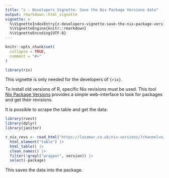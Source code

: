 ```yaml
---
title: "z - Developers Vignette: Save the Nix Package Versions data"
output: rmarkdown::html_vignette
vignette: >
  %\VignetteIndexEntry{z-developers-vignette-save-the-nix-package-versions-data}
  %\VignetteEngine{knitr::rmarkdown}
  %\VignetteEncoding{UTF-8}
---
```


```r
knitr::opts_chunk$set(
  collapse = TRUE,
  comment = "#>"
)
```

```r
library(rix)
```

<!-- WARNING - This vignette is generated by {fusen} from dev/flat_save_r_nix_revs.Rmd: do not edit by hand -->

This vignette is only needed for the developers of `{rix}`.

To install old versions of R, specific Nix revisions must be used. This tool
[Nix Package Versions](https://lazamar.co.uk/nix-versions/) provides a simple
web-interface to look for packages and get their revisions.

It is possible to scrape the table and get the data:


```r
library(rvest)
library(dplyr)
library(janitor)

r_nix_revs <- read_html("https://lazamar.co.uk/nix-versions/?channel=nixpkgs-unstable&package=r") |>
  html_element("table") |>
  html_table() |>
  clean_names() |>
  filter(!grepl("wrapper", version)) |>
  select(-package)

```

This saves the data into the package.


